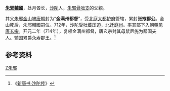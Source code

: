 '''[[朱邪輔國|朱邪輔國]]'''，处月酋长，[[沙陀|沙陀]]人，[[朱邪骨咄支|朱邪骨咄支]]的父親。

其父[[朱邪金山|朱邪金山]]被[[唐朝|唐朝]]封为“'''金满州都督'''”，受[[北庭大都护府|北庭大都护府]]管辖，累封'''张掖郡公'''。金山死后，朱邪輔國嗣位。712年，沙陀受[[吐蕃|吐蕃]]压迫，北迁[[庭州|庭州]]。率其部下入朝朝见[[唐玄宗|唐玄宗]]。开元二年（714年），复领金满州都督，唐玄宗封其母鼠尼施为鄯国夫人。辅国累爵永寿郡王。<ref>《[[s:新唐书/卷218|新唐书·沙陀传]]》</ref>

==参考资料==
{{reflist}}
{{start box}}
{{s-before|[[朱邪金山|朱邪金山]]}}
{{s-title|[[沙陀|沙陀]]首领}}
{{s-after|[[朱邪骨咄支|朱邪骨咄支]]}}
{{end box}}
{{唐朝人小作品}}
[[Category:唐朝軍事人物|Z朱邪]]
